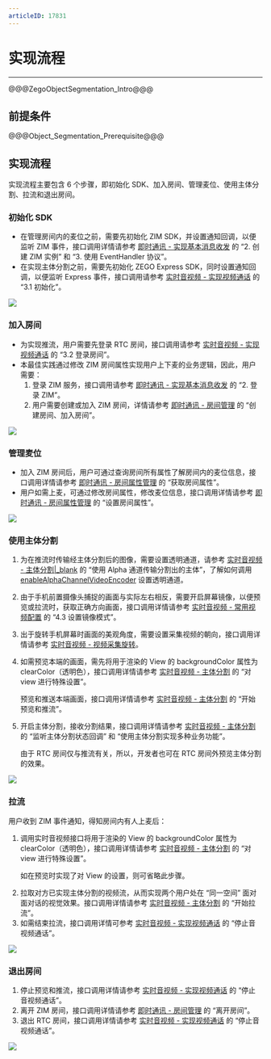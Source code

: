 ```yaml
---
articleID: 17831
---
```

# 实现流程

- - - 

@@@ZegoObjectSegmentation_Intro@@@

## 前提条件

@@@Object_Segmentation_Prerequisite@@@

## 实现流程

实现流程主要包含 6 个步骤，即初始化 SDK、加入房间、管理麦位、使用主体分割、拉流和退出房间。

### 初始化 SDK

- 在管理房间内的麦位之前，需要先初始化 ZIM SDK，并设置通知回调，以便监听 ZIM 事件，接口调用详情请参考 [即时通讯 - 实现基本消息收发](https://doc-zh.zego.im/article/11567#create) 的 “2. 创建 ZIM 实例” 和 “3. 使用 EventHandler 协议”。
- 在实现主体分割之前，需要先初始化 ZEGO Express SDK，同时设置通知回调，以便监听 Express 事件，接口调用请参考 [实时音视频 - 实现视频通话](https://doc-zh.zego.im/article/7628#4_1) 的 “3.1 初始化”。

<Frame width="512" height="auto" caption=""><img src="https://storage.zego.im/sdk-doc/Pics/ZegoObjectSegmentation/init_iOS.png" /></Frame>

### 加入房间

- 为实现推流，用户需要先登录 RTC 房间，接口调用请参考 [实时音视频 - 实现视频通话](https://doc-zh.zego.im/article/7628#4_2) 的 “3.2 登录房间”。
- 本最佳实践通过修改 ZIM 房间属性实现用户上下麦的业务逻辑，因此，用户需要：
    1. 登录 ZIM 服务，接口调用请参考 [即时通讯 - 实现基本消息收发](https://doc-zh.zego.im/article/11567#login) 的 “2. 登录 ZIM”。
    2. 用户需要创建或加入 ZIM 房间，详情请参考 [即时通讯 - 房间管理](https://doc-zh.zego.im/article/14313#3_1) 的 “创建房间、加入房间”。

<Frame width="512" height="auto" caption=""><img src="https://storage.zego.im/sdk-doc/Pics/ZegoObjectSegmentation/joinRoom_iOS.png" /></Frame>

### 管理麦位

- 加入 ZIM 房间后，用户可通过查询房间所有属性了解房间内的麦位信息，接口调用详情请参考 [即时通讯 - 房间属性管理](https://doc-zh.zego.im/article/12879#3_3) 的 “获取房间属性”。
- 用户如需上麦，可通过修改房间属性，修改麦位信息，接口调用详情请参考 [即时通讯 - 房间属性管理](https://doc-zh.zego.im/article/12879#3_1) 的 “设置房间属性”。

<Frame width="512" height="auto" caption=""><img src="https://storage.zego.im/sdk-doc/Pics/ZegoObjectSegmentation/micManagement_iOS.png" /></Frame>


### 使用主体分割

1. 为在推流时传输经主体分割后的图像，需要设置透明通道，请参考 [实时音视频 - 主体分割|_blank](https://doc-zh.zego.im/article/16478#4_7) 的 “使用 Alpha 通道传输分割出的主体”，了解如何调用 [enableAlphaChannelVideoEncoder](@enableAlphaChannelVideoEncoder) 设置透明通道。

2. 由于手机前置摄像头捕捉的画面与实际左右相反，需要开启屏幕镜像，以便预览或拉流时，获取正确方向画面，接口调用详情请参考 [实时音视频 - 常用视频配置](https://doc-zh.zego.im/article/10365#4_3) 的 “4.3 设置镜像模式”。

3. 出于旋转手机屏幕时画面的美观角度，需要设置采集视频的朝向，接口调用详情请参考 [实时音视频 - 视频采集旋转](https://doc-zh.zego.im/article/15974)。

4. 如需预览本端的画面，需先将用于渲染的 View 的 backgroundColor 属性为 clearColor（透明色），接口调用详情请参考 [实时音视频 - 主体分割](https://doc-zh.zego.im/article/16478#4_2) 的 “对 view 进行特殊设置”。

    预览和推送本端画面，接口调用详情请参考 [实时音视频 - 主体分割](https://doc-zh.zego.im/article/16478#4_8) 的 “开始预览和推流”。

5. 开启主体分割，接收分割结果，接口调用详情请参考 [实时音视频 - 主体分割](https://doc-zh.zego.im/article/16478#4_5) 的 “监听主体分割状态回调” 和 “使用主体分割实现多种业务功能”。

    <Note title="说明">


    由于 RTC 房间仅与推流有关，所以，开发者也可在 RTC 房间外预览主体分割的效果。
</Note>

<Frame width="512" height="auto" caption=""><img src="https://storage.zego.im/sdk-doc/Pics/ZegoObjectSegmentation/previewAndPublishing_iOS.png" /></Frame>


### 拉流

用户收到 ZIM 事件通知，得知房间内有人上麦后：
1. 调用实时音视频接口将用于渲染的 View 的 backgroundColor 属性为 clearColor（透明色），接口调用详情请参考 [实时音视频 - 主体分割](https://doc-zh.zego.im/article/16478#4_2) 的 “对 view 进行特殊设置”。
    
    <Note title="说明">

    
    如在预览时实现了对 View 的设置，则可省略此步骤。
</Note>

2. 拉取对方已实现主体分割的视频流，从而实现两个用户处在 “同一空间” 面对面对话的视觉效果。接口调用详情请参考 [实时音视频 - 主体分割](https://doc-zh.zego.im/article/16478#4_9) 的 “开始拉流”。
3. 如需结束拉流，接口调用详情可参考 [实时音视频 - 实现视频通话](https://doc-zh.zego.im/article/7628#5_2) 的 “停止音视频通话”。

<Frame width="512" height="auto" caption=""><img src="https://storage.zego.im/sdk-doc/Pics/ZegoObjectSegmentation/playingStream_iOS.png" /></Frame>

### 退出房间

1. 停止预览和推流，接口调用详情请参考 [实时音视频 - 实现视频通话](https://doc-zh.zego.im/article/7628#5_2) 的 “停止音视频通话”。
2. 离开 ZIM 房间，接口调用详情请参考 [即时通讯 - 房间管理](https://doc-zh.zego.im/article/14313#3_3) 的 “离开房间”。
3. 退出 RTC 房间，接口调用详情请参考 [实时音视频 - 实现视频通话](https://doc-zh.zego.im/article/7628#5_2) 的 “停止音视频通话”。

<Frame width="512" height="auto" caption=""><img src="https://storage.zego.im/sdk-doc/Pics/ZegoObjectSegmentation/logoutRoom_iOS.png" /></Frame>
